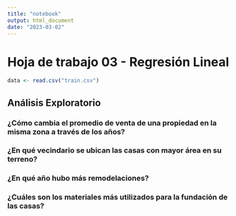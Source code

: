 ```yaml
---
title: "notebook"
output: html_document
date: "2023-03-02"
---
```


# Hoja de trabajo 03 - Regresión Lineal


```r
data <- read.csv("train.csv")
```


## Análisis Exploratorio



### ¿Cómo cambia el promedio de venta de una propiedad en la misma zona a través de los años?
### ¿En qué vecindario se ubican las casas con mayor área en su terreno?
### ¿En qué año hubo más remodelaciones?
### ¿Cuáles son los materiales más utilizados para la fundación de las casas?
